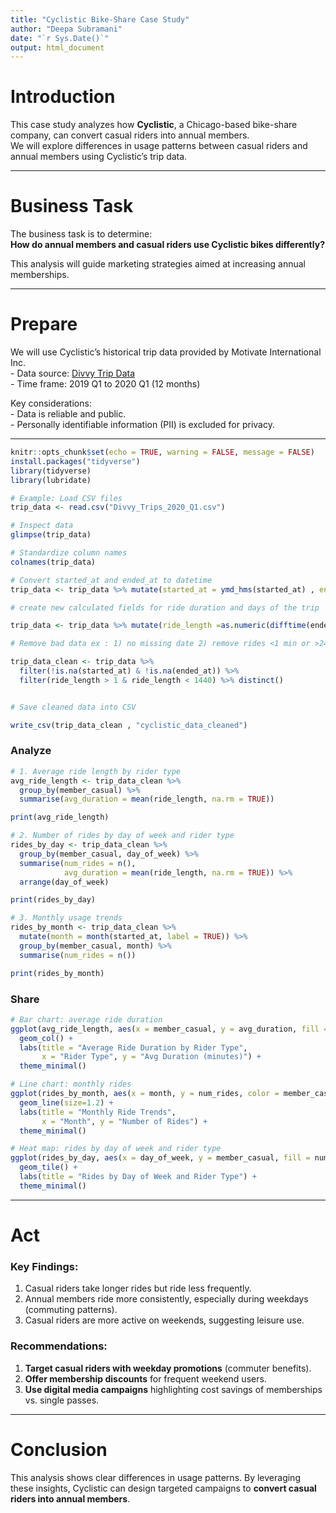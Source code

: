 ```yaml
---
title: "Cyclistic Bike-Share Case Study"
author: "Deepa Subramani"
date: "`r Sys.Date()`"
output: html_document
---
```


# Introduction
This case study analyzes how **Cyclistic**, a Chicago-based bike-share company, can convert casual riders into annual members.  
We will explore differences in usage patterns between casual riders and annual members using Cyclistic’s trip data.

---

# Business Task
The business task is to determine:  
**How do annual members and casual riders use Cyclistic bikes differently?**  

This analysis will guide marketing strategies aimed at increasing annual memberships.

---

# Prepare
We will use Cyclistic’s historical trip data provided by Motivate International Inc.  
- Data source: [Divvy Trip Data](https://divvy-tripdata.s3.amazonaws.com/index.html)  
- Time frame: 2019 Q1 to 2020 Q1 (12 months)  

Key considerations:  
- Data is reliable and public.  
- Personally identifiable information (PII) is excluded for privacy.  

---

```r
knitr::opts_chunk$set(echo = TRUE, warning = FALSE, message = FALSE)
install.packages("tidyverse")
library(tidyverse)
library(lubridate)
```


```r
# Example: Load CSV files
trip_data <- read.csv("Divvy_Trips_2020_Q1.csv")

# Inspect data
glimpse(trip_data)

```
```r

# Standardize column names
colnames(trip_data)

# Convert started_at and ended_at to datetime
trip_data <- trip_data %>% mutate(started_at = ymd_hms(started_at) , ended_at = ymd_hms(ended_at))

# create new calculated fields for ride duration and days of the trip

trip_data <- trip_data %>% mutate(ride_length =as.numeric(difftime(ended_at, started_at, units = "mins")),day_of_week = wday(started_at, label = TRUE))

# Remove bad data ex : 1) no missing date 2) remove rides <1 min or >24 hrs

trip_data_clean <- trip_data %>% 
  filter(!is.na(started_at) & !is.na(ended_at)) %>%
  filter(ride_length > 1 & ride_length < 1440) %>% distinct()


# Save cleaned data into CSV

write_csv(trip_data_clean , "cyclistic_data_cleaned")

```

### Analyze

```r
# 1. Average ride length by rider type
avg_ride_length <- trip_data_clean %>%
  group_by(member_casual) %>%
  summarise(avg_duration = mean(ride_length, na.rm = TRUE))

print(avg_ride_length)

# 2. Number of rides by day of week and rider type
rides_by_day <- trip_data_clean %>%
  group_by(member_casual, day_of_week) %>%
  summarise(num_rides = n(),
            avg_duration = mean(ride_length, na.rm = TRUE)) %>%
  arrange(day_of_week)

print(rides_by_day)

# 3. Monthly usage trends
rides_by_month <- trip_data_clean %>%
  mutate(month = month(started_at, label = TRUE)) %>%
  group_by(member_casual, month) %>%
  summarise(num_rides = n())

print(rides_by_month)

```
### Share

```r
# Bar chart: average ride duration
ggplot(avg_ride_length, aes(x = member_casual, y = avg_duration, fill = member_casual)) +
  geom_col() +
  labs(title = "Average Ride Duration by Rider Type",
       x = "Rider Type", y = "Avg Duration (minutes)") +
  theme_minimal()

# Line chart: monthly rides
ggplot(rides_by_month, aes(x = month, y = num_rides, color = member_casual, group = member_casual)) +
  geom_line(size=1.2) +
  labs(title = "Monthly Ride Trends",
       x = "Month", y = "Number of Rides") +
  theme_minimal()

# Heat map: rides by day of week and rider type
ggplot(rides_by_day, aes(x = day_of_week, y = member_casual, fill = num_rides)) +
  geom_tile() +
  labs(title = "Rides by Day of Week and Rider Type") +
  theme_minimal()

```
---

# Act
### Key Findings:
1. Casual riders take longer rides but ride less frequently.  
2. Annual members ride more consistently, especially during weekdays (commuting patterns).  
3. Casual riders are more active on weekends, suggesting leisure use.  

### Recommendations:
1. **Target casual riders with weekday promotions** (commuter benefits).  
2. **Offer membership discounts** for frequent weekend users.  
3. **Use digital media campaigns** highlighting cost savings of memberships vs. single passes.  

---

# Conclusion
This analysis shows clear differences in usage patterns. By leveraging these insights, Cyclistic can design targeted campaigns to **convert casual riders into annual members**.


